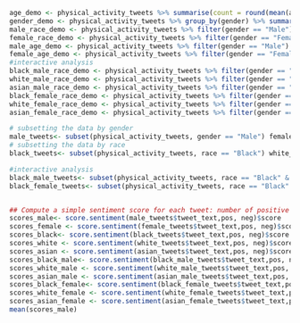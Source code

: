 ```r
age_demo <- physical_activity_tweets %>% summarise(count = round(mean(age),2))
gender_demo <- physical_activity_tweets %>% group_by(gender) %>% summarise(count = n()) %>% arrange(desc(count))
male_race_demo <- physical_activity_tweets %>% filter(gender == "Male") %>% group_by(race) %>% summarise(count = n()) %>% arrange(desc(count))
female_race_demo <- physical_activity_tweets %>% filter(gender == "Female") %>% group_by(race) %>% summarise(count = n()) %>% arrange(desc(count))
male_age_demo <- physical_activity_tweets %>% filter(gender == "Male") %>% group_by(race) %>% summarise(count = round(mean(age),2))
female_age_demo <- physical_activity_tweets %>% filter(gender == "Female") %>% group_by(race) %>% summarise(count = round(mean(age),2))
#interactive analysis
black_male_race_demo <- physical_activity_tweets %>% filter(gender == "Male"& race == "Black") %>% summarise(count = n()) %>% arrange(desc(count))
white_male_race_demo <- physical_activity_tweets %>% filter(gender == "Male"& race == "White") %>% summarise(count = n()) %>% arrange(desc(count))
asian_male_race_demo <- physical_activity_tweets %>% filter(gender == "Male"& race == "Asian") %>% summarise(count = n()) %>% arrange(desc(count))
black_female_race_demo <- physical_activity_tweets %>% filter(gender == "Female"& race == "Black") %>% summarise(count = n()) %>% arrange(desc(count))
white_female_race_demo <- physical_activity_tweets %>% filter(gender == "Female"& race == "White") %>% summarise(count = n()) %>% arrange(desc(count))
asian_female_race_demo <- physical_activity_tweets %>% filter(gender == "Female"& race == "Asian") %>% summarise(count = n()) %>% arrange(desc(count))

# subsetting the data by gender
male_tweets<- subset(physical_activity_tweets, gender == "Male") female_tweets<- subset(physical_activity_tweets, gender == "Female")
# subsetting the data by race
black_tweets<- subset(physical_activity_tweets, race == "Black") white_tweets<- subset(physical_activity_tweets, race == "White") asian_tweets<- subset(physical_activity_tweets, race == "Asian")

#interactive analysis
black_male_tweets<- subset(physical_activity_tweets, race == "Black" & gender == "Male") white_male_tweets<- subset(physical_activity_tweets, race == "White" & gender == "Male") asian_male_tweets<- subset(physical_activity_tweets, race == "Asian" & gender == "Male")
black_female_tweets<- subset(physical_activity_tweets, race == "Black" & gender == "Female") white_female_tweets<- subset(physical_activity_tweets, race == "White" & gender == "Female") asian_female_tweets<- subset(physical_activity_tweets, race == "Asian" & gender == "Female")


## Compute a simple sentiment score for each tweet: number of positive words ## minus number of negative words
scores_male<- score.sentiment(male_tweets$tweet_text,pos, neg)$score 
scores_female <- score.sentiment(female_tweets$tweet_text,pos, neg)$score 
scores_black<- score.sentiment(black_tweets$tweet_text,pos, neg)$score 
scores_white <- score.sentiment(white_tweets$tweet_text,pos, neg)$score 
scores_asian <- score.sentiment(asian_tweets$tweet_text,pos, neg)$score
scores_black_male<- score.sentiment(black_male_tweets$tweet_text,pos, neg)$score 
scores_white_male <- score.sentiment(white_male_tweets$tweet_text,pos, neg)$score 
scores_asian_male <- score.sentiment(asian_male_tweets$tweet_text,pos, neg)$score
scores_black_female<- score.sentiment(black_female_tweets$tweet_text,pos, neg)$score 
scores_white_female <- score.sentiment(white_female_tweets$tweet_text,pos, neg)$score
scores_asian_female <- score.sentiment(asian_female_tweets$tweet_text,pos, neg)$score
mean(scores_male)
```